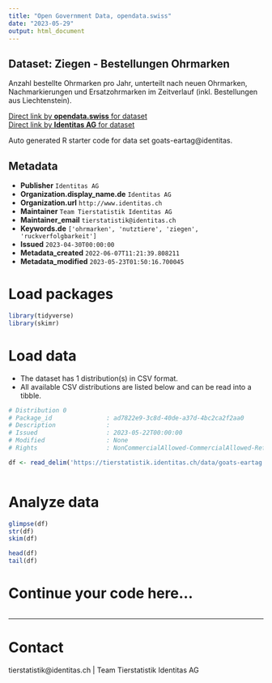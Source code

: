 ```yaml
---
title: "Open Government Data, opendata.swiss"
date: "2023-05-29"
output: html_document
---
```


## Dataset: Ziegen - Bestellungen Ohrmarken

Anzahl bestellte Ohrmarken pro Jahr, unterteilt nach neuen Ohrmarken, Nachmarkierungen und Ersatzohrmarken im Zeitverlauf (inkl. Bestellungen aus Liechtenstein). 

[Direct link by **opendata.swiss** for dataset](https://opendata.swiss/de/dataset/ziegen-bestellungen-ohrmarken)<br>
[Direct link by **Identitas AG** for dataset](https://tierstatistik.identitas.ch/)

Auto generated R starter code for data set goats-eartag@identitas.

## Metadata

- **Publisher** `Identitas AG`
- **Organization.display_name.de** `Identitas AG`
- **Organization.url** `http://www.identitas.ch`
- **Maintainer** `Team Tierstatistik Identitas AG`
- **Maintainer_email** `tierstatistik@identitas.ch`
- **Keywords.de** `['ohrmarken', 'nutztiere', 'ziegen', 'ruckverfolgbarkeit']`
- **Issued** `2023-04-30T00:00:00`
- **Metadata_created** `2022-06-07T11:21:39.808211`
- **Metadata_modified** `2023-05-23T01:50:16.700045`


# Load packages

```r

library(tidyverse)
library(skimr)

```

# Load data

-   The dataset has 1 distribution(s) in CSV format.
-   All available CSV distributions are listed below and can be read into a tibble.

```r

# Distribution 0
# Package_id               : ad7822e9-3c8d-40de-a37d-4bc2ca2f2aa0
# Description              : 
# Issued                   : 2023-05-22T00:00:00
# Modified                 : None
# Rights                   : NonCommercialAllowed-CommercialAllowed-ReferenceRequired

df <- read_delim('https://tierstatistik.identitas.ch/data/goats-eartag.csv')



```

# Analyze data

```r

glimpse(df)
str(df)
skim(df)

head(df)
tail(df)

```

# Continue your code here...

```r

```

------------------------------------------------------------------------

# Contact

tierstatistik@identitas.ch | Team Tierstatistik Identitas AG
